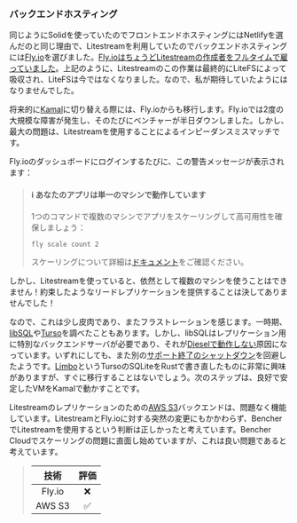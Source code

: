 ### バックエンドホスティング

同じようにSolidを使っていたのでフロントエンドホスティングにはNetlifyを選んだのと同じ理由で、Litestreamを利用していたのでバックエンドホスティングには[Fly.io][fly io]を選びました。[Fly.ioはちょうどLitestreamの作成者をフルタイムで雇っていました][fly io sqlite]。上記のように、Litestreamのこの作業は最終的にLiteFSによって吸収され、LiteFSは今ではなくなりました。なので、私が期待していたようにはなりませんでした。

将来的に[Kamal][github kamal]に切り替える際には、Fly.ioからも移行します。Fly.ioでは2度の大規模な障害が発生し、そのたびにベンチャーが半日ダウンしました。しかし、最大の問題は、Litestreamを使用することによるインピーダンスミスマッチです。

Fly.ioのダッシュボードにログインするたびに、この警告メッセージが表示されます：

> <h4>ℹ あなたのアプリは単一のマシンで動作しています</h4>
>
> 1つのコマンドで複数のマシンでアプリをスケーリングして高可用性を確保しましょう：
> ```
> fly scale count 2
> ```
> スケーリングについて詳細は[ドキュメント](https://fly.io/ja/docs/launch/scale-count/)をご確認ください。

しかし、Litestreamを使っていると、依然として複数のマシンを使うことはできません！約束したようなリードレプリケーションを提供することは決してありませんでした！

なので、これは少し皮肉であり、またフラストレーションを感じます。一時期、[libSQL][github libsql]や[Turso][turso]を調べたこともあります。しかし、libSQLはレプリケーション用に特別なバックエンドサーバが必要であり、それが[Dieselで動作しない][libsql github issue 1180]原因になっています。いずれにしても、また別の[サポート終了のシャットダウン][turso roadmap]を回避したようです。[Limbo][github limbo]というTursoのSQLiteをRustで書き直したものに非常に興味がありますが、すぐに移行することはないでしょう。次のステップは、良好で安定したVMをKamalで動かすことです。

Litestreamのレプリケーションのための[AWS S3][aws s3]バックエンドは、問題なく機能しています。LitestreamとFly.ioに対する突然の変更にもかかわらず、BencherでLitestreamを使用するという判断は正しかったと考えています。Bencher Cloudでスケーリングの問題に直面し始めていますが、これは良い問題であると考えています。

> | 技術     | 評価 |
> | :------: | :---: |
> |  Fly.io  |   ❌   |
> |  AWS S3  |   ✅   |

[fly io]: https://fly.io/
[fly io sqlite]: https://fly.io/blog/all-in-on-sqlite-litestream/
[github kamal]: https://github.com/basecamp/kamal
[github libsql]: https://github.com/tursodatabase/libsql
[turso]: https://turso.tech/
[libsql github issue 1180]: https://github.com/tursodatabase/libsql/issues/1180
[turso roadmap]: https://turso.tech/blog/upcoming-changes-to-the-turso-platform-and-roadmap
[github limbo]: https://github.com/tursodatabase/limbo
[aws s3]: https://aws.amazon.com/s3/